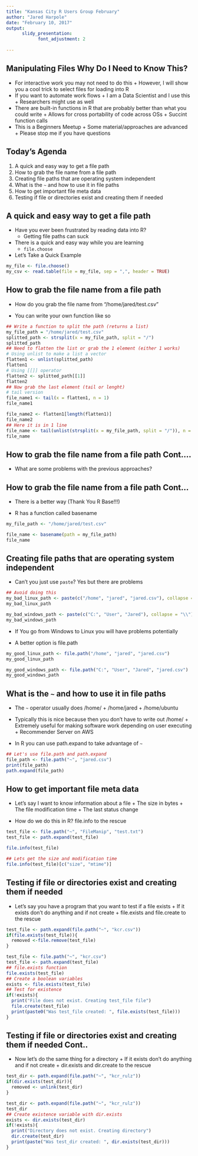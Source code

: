 ```yaml
---
title: "Kansas City R Users Group February"
author: "Jared Harpole"
date: "February 10, 2017"
output: 
      slidy_presentation:
            font_adjustment: 2
          
---
```


## Manipulating Files Why Do I Need to Know This?
* For interactive work you may not need to do this
      + However, I will show you a cool trick to select files for loading into R
* If you want to automate work flows
      + I am a Data Scientist and I use this
      + Researchers might use as well
* There are built-in functions in R that are probably better than what you could write
      + Allows for cross portability of code across OSs
      + Succint function calls
* This is a Beginners Meetup
      + Some material/approaches are advanced
      + Please stop me if you have questions


## Today's Agenda

1. A quick and easy way to get a file path
2. How to grab the file name from a file path
3. Creating file paths that are operating system independent
4. What is the `~` and how to use it in file paths 
5. How to get important file meta data
6. Testing if file or directories exist and creating them if needed

## A quick and easy way to get a file path

* Have you ever been frustrated by reading data into R?
    + Getting file paths can suck
  
* There is a quick and easy way while you are learning
    + `file.choose`

* Let's Take a Quick Example
    
```r
my_file <- file.choose()
my_csv <- read.table(file = my_file, sep = ",", header = TRUE)
```

## How to grab the file name from a file path

* How do you grab the file name from "/home/jared/test.csv" 

* You can write your own function like so

```r
## Write a function to split the path (returns a list)
my_file_path = "/home/jared/test.csv"
splitted_path <- strsplit(x = my_file_path, split = "/")
splitted_path
## Need to flatten the list or grab the 1 element (either 1 works)
# Using unlist to make a list a vector
flatten1 <- unlist(splitted_path)
flatten1
# Using [[]] operator
flatten2 <- splitted_path[[1]]
flatten2
## Now grab the last element (tail or lenght)
# tail version
file_name1 <- tail(x = flatten1, n = 1)
file_name1

file_name2 <- flatten1[length(flatten1)]
file_name2
## Here it is in 1 line
file_name <- tail(unlist(strsplit(x = my_file_path, split = "/")), n = 1)
file_name 
```

## How to grab the file name from a file path Cont....

* What are some problems with the previous approaches?


## How to grab the file name from a file path Cont...

* There is a better way (Thank You R Base!!!)

* R has a function called basename

```r
my_file_path <- "/home/jared/test.csv"

file_name <- basename(path = my_file_path)
file_name
```

## Creating file paths that are operating system independent

* Can't you just use `paste`? Yes but there are problems

```r
## Avoid doing this
my_bad_linux_path <- paste(c("/home", "jared", "jared.csv"), collapse = "/")
my_bad_linux_path

my_bad_windows_path <- paste(c("C:", "User", "Jared"), collapse = "\\")
my_bad_windows_path
```

* If You go from Windows to Linux you will have problems potentially

* A better option is file.path

```r
my_good_linux_path <- file.path("/home", "jared", "jared.csv")
my_good_linux_path

my_good_windows_path <- file.path("C:", "User", "Jared", "jared.csv")
my_good_windows_path
```


## What is the `~` and how to use it in file paths 

* The `~` operator usually does /home/<username>
      + /home/jared
      + /home/ubuntu
        
* Typically this is nice because then you don't have to write out /home/<username>
      + Extremely useful for making software work depending on user executing
      + Recommender Server on AWS 

* In R you can use path.expand to take advantage of `~`
```r
## Let's use file.path and path.expand
file_path <- file.path("~", "jared.csv")
print(file_path)
path.expand(file_path)
```

## How to get important file meta data

* Let's say I want to know information about a file 
      + The size in bytes
      + The file modification time
      + The last status change

* How do we do this in R? file.info to the rescue

```r
test_file <- file.path("~", "FileManip", "test.txt")
test_file <- path.expand(test_file)

file.info(test_file)

## Lets get the size and modification time
file.info(test_file)[c("size", "mtime")]
```

## Testing if file or directories exist and creating them if needed

* Let's say you have a program that you want to test if a file exists
      + If it exists don't do anything and if not create
      + file.exists and file.create to the rescue
      
```r
test_file <- path.expand(file.path("~", "kcr.csv"))
if(file.exists(test_file)){
  removed <-file.remove(test_file)
}
```


```r
test_file <- file.path("~", "kcr.csv")
test_file <- path.expand(test_file)
## file.exists function
file.exists(test_file)
## Create a boolean variables
exists <- file.exists(test_file)
## Test for existence
if(!exists){
  print("File does not exist. Creating test_file file")
  file.create(test_file)
  print(paste0("Was test_file created: ", file.exists(test_file)))
}
```


## Testing if file or directories exist and creating them if needed Cont..

* Now let's do the same thing for a directory
      + If it exists don't do anything and if not create
      + dir.exists and dir.create to the rescue
      
```r
test_dir <- path.expand(file.path("~", "kcr_rulz"))
if(dir.exists(test_dir)){
  removed <- unlink(test_dir)
}
```

```r
test_dir <- path.expand(file.path("~", "kcr_rulz"))
test_dir
## Create existence variable with dir.exists
exists <- dir.exists(test_dir)
if(!exists){
  print("Directory does not exist. Creating directory")
  dir.create(test_dir)
  print(paste("Was test_dir created: ", dir.exists(test_dir)))
}
```